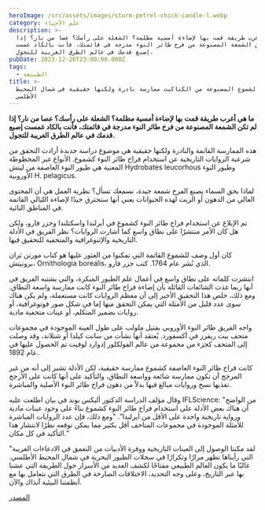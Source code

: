 ```yaml
---
heroImage: /src/assets/images/storm-petrel-chick-candle-l.webp
category: علم الأحياء
description: >-
  ما هي أغرب طريقة قمت بها لإضاءة أمسية مظلمة؟ الشعلة على رأسك؟ عصا من نار؟ إذا
  لم تكن الشمعة المصنوعة من فرخ طائر النوء مدرجة في قائمتك، فأنت بالكاد غمست
  إصبع قدمك في عالم الطرق الغريبة للتجول.
pubDate: 2023-12-26T23:00:00.000Z
tags:
  - الطبيعة
title: >-
  كانت الشموع المصنوعة من الكتاكيت ممارسة نادرة ولكنها حقيقية في شمال المحيط
  الأطلسي
---
```


**ما هي أغرب طريقة قمت بها لإضاءة أمسية مظلمة؟ الشعلة على رأسك؟ عصا من نار؟ إذا لم تكن الشمعة المصنوعة من فرخ طائر النوء مدرجة في قائمتك، فأنت بالكاد غمست إصبع قدمك في عالم الطرق الغريبة للتجول.**

هذه الممارسة القاتمة والنادرة ولكنها حقيقية هي موضوع دراسة جديدة أرادت التحقق من شرعية الروايات التاريخية عن استخدام فراخ طائر النوء كشموع. الأنواع غير المحظوظة المعنية هي طيور النوء العاصفة من ليتش Hydrobates leucorhous وطيور النوء الأوروبية H. pelagicus.

لماذا بحق السماء يصنع الفرخ شمعة جيدة، نسمعك تسأل؟ نظرية العمل هي أن المحتوى العالي من الدهون أو الزيت لهذه الحيوانات يعني أنها ستحترق جيدًا لإضاءة الليالي القاتمة في المناطق النائية.

تم الإبلاغ عن استخدام فراخ طائر النوء كشموع في أيرلندا واسكتلندا وجزر فارو، ولكن هل كان الأمر منتشرًا على نطاق واسع كما أشارت الروايات؟ نظر الفريق في الأدلة التاريخية والإثنوغرافية والمتحفية للتحقيق فيها.

كان أول وصف للشموع القاتمة التي تمكنوا من العثور عليها هو كتاب مورتن ثران برونيتش، Ornithologia borealis، الذي نُشر عام 1764. كتب جزر فارو.

انتشرت كلماته على نطاق واسع في أعمال علم الطيور المبكرة، والتي يشتبه الفريق في أنها ربما غذت الشائعات القائلة بأن إضاءة فراخ طائر النوء كانت ممارسة واسعة النطاق. ومع ذلك، خلص هذا التحقيق الأخير إلى أن معظم الروايات كانت مستعملة، ولم يكن هناك سوى عدد قليل من الأمثلة التي يمكن التحقق منها إما في شكل صور فوتوغرافية، أو روايات بضمير المتكلم، أو عينات متحفية مادية.

واجه الفريق طائر النوء الأوروبي بفتيل ملولب على طول العينة الموجودة في مجموعات متحف بيت ريفرز في أكسفورد. يُعتقد أنها نشأت من سانت كيلدا أو شتلاند، وقد وصلت إلى المتحف كجزء من مجموعة من عالم الفولكلور إدوارد لوفيت تم الحصول عليها في عام 1892.

كانت فراخ طائر النوء العاصفة كشموع ممارسة حقيقية، لكن الأدلة تشير إلى أنه من غير المرجح أن تكون ممارسة شائعة وواسعة النطاق، والتأكيد على أنها كانت على الأرجح تغذيها نسخ وروايات مبالغ فيها بدلاً من دهون فراخ طائر النوء الأصلية والمباشرة.

وقال مؤلف الدراسة الدكتور أليكس بوند في بيان اطلعت عليه IFLScience: "من الواضح أن هناك بعض الأدلة على استخدام فراخ طائر النوء كشموع بناءً على وجود عينات مادية ورواية تاريخية واحدة على الأقل من أيرلندا". "ومع ذلك، فإن عدد الروايات المباشرة للأمثلة الموجودة في مجموعات المتاحف أقل بكثير مما يمكن توقعه نظرًا لانتشار هذا التأكيد في كل مكان."

"لقد مكننا الوصول إلى العينات التاريخية ووفرة الأدبيات من التعمق في الادعاءات الغريبة التي رأيناها تظهر مرارًا وتكرارًا في سجلات الطيور البحرية في شمال المحيط الأطلسي. غالبًا ما يكون العالم الطبيعي مفتاحًا لكشف العديد من الأسرار حول الطريقة التي عشنا بها عبر التاريخ، وعلى وجه التحديد، الاختلافات الصارخة في الطرق التي نتعامل بها مع أنظمتنا البيئية آنذاك والآن.

[المصدر](https://www.iflscience.com/candles-made-of-chicks-was-a-rare-but-real-practice-in-the-north-atlantic-72176)
